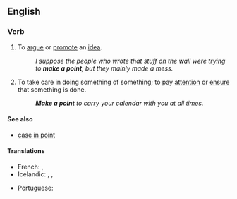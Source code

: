 ==English==

===Verb===
{{head|en|verb|head=[[make]] a [[point]]}}

# {{context|idiomatic|lang=en}} To [[argue]] or [[promote]] an [[idea]].
#: ''I suppose the people who wrote that stuff on the wall were trying to '''make a point''', but they mainly made a mess.''
# {{context|idiomatic|lang=en}} To take care in doing something of something; to pay [[attention]] or [[ensure]] that something is done.
#: '''''Make a point''' to carry your calendar with you at all times.''

====See also====
* [[case in point]]

====Translations====
{{trans-top|to take care in doing something of something}}
* French: {{t+|fr|mettre un point d'honneur à}}, {{t+|fr|se faire un point d'honneur de}}
* Icelandic: {{t|is|standa fast á}}, {{t|is|leggja áherslu á}}, {{t|is|hafa fyrir reglu}}
{{trans-mid}}
* Portuguese: {{t|pt|fazer questão}}
{{trans-bottom}}